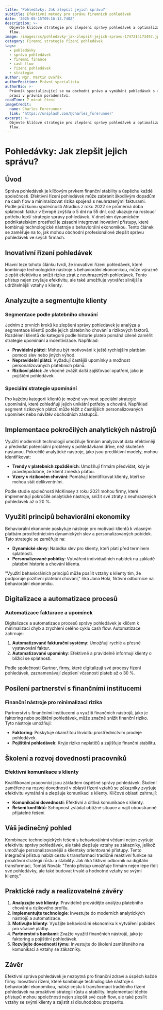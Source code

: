 ```yaml
---
title: 'Pohledávky: Jak zlepšit jejich správu?'
subtitle: Efektivní metody pro správu firemních pohledávek
date: '2025-05-15T09:16:13.740Z'
description: >-
  Objevte klíčové strategie pro zlepšení správy pohledávek a optimalizaci cash
  flow.
image: /images/cs/pohledavky-jak-zlepsit-jejich-spravu-1747214173497.jpg
category: Firemní strategie řízení pohledávek
tags:
  - pohledávky
  - správa pohledávek
  - firemní finance
  - cash flow
  - řízení pohledávek
  - strategie
author: Mgr. Martin Dvořák
authorPosition: Právní specialista
authorBio: >-
  Právník specializující se na obchodní právo a vymáhání pohledávek s rozsáhlou
  praxí v právním poradenství.
readTime: 7 minut čtení
imageCredit:
  name: Charles Forerunner
  link: 'https://unsplash.com/@charles_forerunner'
excerpt: >-
  Objevte klíčové strategie pro zlepšení správy pohledávek a optimalizaci cash
  flow.
---
```

# Pohledávky: Jak zlepšit jejich správu?

## Úvod

Správa pohledávek je klíčovým prvkem finanční stability a úspěchu každé společnosti. Efektivní řízení pohledávek může zabránit škodlivým dopadům na cash flow a minimalizovat rizika spojená s neuhrazenými fakturami. Podle průzkumu společnosti Atradius z roku 2022 se průměrná doba splatnosti faktur v Evropě zvýšila o 5 dní na 55 dní, což ukazuje na rostoucí potřebu lepší strategie správy pohledávek. V dnešním dynamickém podnikatelském prostředí je zásadní integrovat inovativní přístupy, které kombinují technologické nástroje s behaviorální ekonomikou. Tento článek se zaměřuje na to, jak mohou obchodní profesionálové zlepšit správu pohledávek ve svých firmách.

## Inovativní řízení pohledávek

Hlavní teze tohoto článku tvrdí, že inovativní řízení pohledávek, které kombinuje technologické nástroje s behaviorální ekonomikou, může výrazně zlepšit efektivitu a snížit riziko ztrát z neuhrazených pohledávek. Tento přístup nejen zvyšuje efektivitu, ale také umožňuje vytvářet silnější a udržitelnější vztahy s klienty.

## Analyzujte a segmentujte klienty

### Segmentace podle platebního chování

Jedním z prvních kroků ke zlepšení správy pohledávek je analýza a segmentace klientů podle jejich platebního chování a rizikových faktorů. Rozdělení klientů do kategorií podle historie plateb pomáhá cíleně zaměřit strategie upomínání a incentivizace. Například:

- **Pravidelní plátci**: Mohou být motivováni k ještě rychlejším platbám pomocí slev nebo jiných výhod.
- **Nepravidelní plátci**: Vyžadují častější upomínky a možnost personalizovaných platebních plánů.
- **Rizikoví plátci**: Je vhodné zvážit další zajišťovací opatření, jako je pojištění pohledávek.

### Speciální strategie upomínání

Pro každou kategorii klientů je možné vyvinout speciální strategie upomínání, které zohledňují jejich unikátní potřeby a chování. Například segment rizikových plátců může těžit z častějších personalizovaných upomínek nebo návštěv obchodních zástupců.

## Implementace pokročilých analytických nástrojů

Využití moderních technologií umožňuje firmám analyzovat data efektivněji a předvídat potenciální problémy s pohledávkami dříve, než skutečně nastanou. Pokročilé analytické nástroje, jako jsou prediktivní modely, mohou identifikovat:

- **Trendy v platebních zpožděních**: Umožňují firmám předvídat, kdy je pravděpodobné, že klient zmešká platbu.
- **Vzory v rizikovém chování**: Pomáhají identifikovat klienty, kteří se mohou stát delikventními.

Podle studie společnosti McKinsey z roku 2021 mohou firmy, které implementují pokročilé analytické nástroje, snížit své ztráty z neuhrazených pohledávek až o 20 %.

## Využití principů behaviorální ekonomiky

Behaviorální ekonomie poskytuje nástroje pro motivaci klientů k včasným platbám prostřednictvím dynamických slev a personalizovaných pobídek. Tato strategie se zaměřuje na:

- **Dynamické slevy**: Nabídka slev pro klienty, kteří platí před termínem splatnosti.
- **Personalizované pobídky**: Vytváření individuálních nabídek na základě platební historie a chování klienta.

"Využití behaviorálních principů může posílit vztahy s klienty tím, že podporuje pozitivní platební chování," říká Jana Holá, fiktivní odbornice na behaviorální ekonomiku.

## Digitalizace a automatizace procesů

### Automatizace fakturace a upomínek

Digitalizace a automatizace procesů správy pohledávek je klíčem k minimalizaci chyb a zrychlení celého cyklu cash flow. Automatizace zahrnuje:

1. **Automatizované fakturační systémy**: Umožňují rychlé a přesné vystavování faktur.
2. **Automatizované upomínky**: Efektivně a pravidelně informují klienty o blížící se splatnosti.

Podle společnosti Gartner, firmy, které digitalizují své procesy řízení pohledávek, zaznamenávají zlepšení včasnosti plateb až o 30 %.

## Posílení partnerství s finančními institucemi

### Finanční nástroje pro minimalizaci rizika

Partnerství s finančními institucemi a využití finančních nástrojů, jako je faktoring nebo pojištění pohledávek, může značně snížit finanční riziko. Tyto nástroje umožňují:

- **Faktoring**: Poskytuje okamžitou likviditu prostřednictvím prodeje pohledávek.
- **Pojištění pohledávek**: Kryje riziko neplatičů a zajišťuje finanční stabilitu.

## Školení a rozvoj dovedností pracovníků

### Efektivní komunikace s klienty

Kvalifikovaní pracovníci jsou základem úspěšné správy pohledávek. Školení zaměřené na rozvoj dovedností v oblasti řízení vztahů se zákazníky zvyšuje efektivitu vymáhání a zlepšuje komunikaci s klienty. Klíčové oblasti zahrnují:

- **Komunikační dovednosti**: Efektivní a citlivá komunikace s klienty.
- **Řešení konfliktů**: Schopnost zvládat obtížné situace a najít oboustranně přijatelné řešení.

## Váš jedinečný pohled

Kombinace technologických řešení s behaviorálními vědami nejen zvyšuje efektivitu správy pohledávek, ale také zlepšuje vztahy se zákazníky, jelikož umožňuje personalizovanější a klientsky orientované přístupy. Tento integrační přístup nabízí cestu k transformaci tradičně reaktivní funkce na proaktivní strategii růstu a stability. Jak říká fiktivní odborník na digitální transformaci, Tomáš Novák: "Tento přístup umožňuje firmám nejen lépe řídit své pohledávky, ale také budovat trvalé a hodnotné vztahy se svými klienty."

## Praktické rady a realizovatelné závěry

1. **Analyzujte své klienty**: Pravidelně provádějte analýzu platebního chování a rizikového profilu.
2. **Implementujte technologie**: Investujte do moderních analytických nástrojů a automatizace.
3. **Motivujte klienty**: Využijte behaviorální ekonomiku k vytváření pobídek pro včasné platby.
4. **Partnerství s bankami**: Zvažte využití finančních nástrojů, jako je faktoring a pojištění pohledávek.
5. **Rozvíjejte dovednosti týmu**: Investujte do školení zaměřeného na komunikaci a vztahy se zákazníky.

## Závěr

Efektivní správa pohledávek je nezbytná pro finanční zdraví a úspěch každé firmy. Inovativní řízení, které kombinuje technologické nástroje s behaviorální ekonomikou, nabízí cestu k transformaci tradičního řízení pohledávek na proaktivní strategii růstu a stability. Implementací těchto přístupů mohou společnosti nejen zlepšit své cash flow, ale také posílit vztahy se svými klienty a zajistit si dlouhodobou prosperitu.
